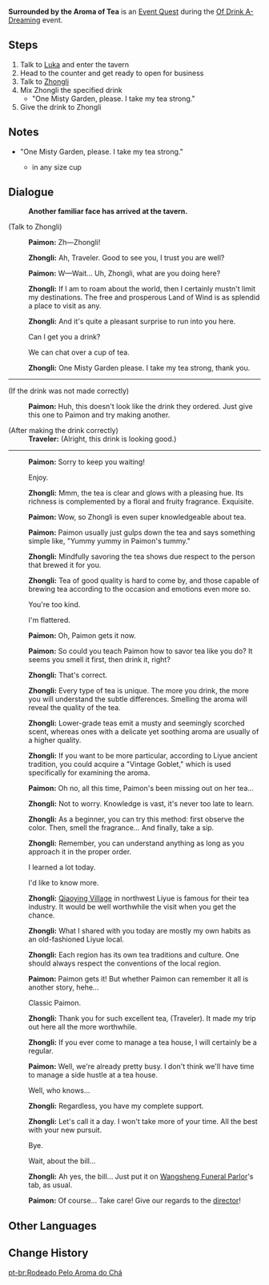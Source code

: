 {{Quest Infobox
|id            = 
|image         = Event Quest Surrounded by the Aroma of Tea.png
|type          = World
|region        = Mondstadt
|area          = Starfell Valley
|subarea       = City of Mondstadt
|event_name    = Of Drink A-Dreaming
|summary       = Zhongli stops by Angel's Share and requests some tea served by the Traveler.
|requirement   = Complete [[When They Take Off Their Armor]] and [[Fine Wine From Yesterday]]
|startLocation = [[City of Mondstadt]], [[Mondstadt]]
|next          = 
|primogems     = 30
|mora          = 20,000
|other         = 
|characters    = Paimon; Traveler; Zhongli
|voiced        = yes
}}
'''Surrounded by the Aroma of Tea''' is an [[Event Quest]] during the [[Of Drink A-Dreaming]] event.

==Steps==
# Talk to [[Luka]] and enter the tavern
# Head to the counter and get ready to open for business
# Talk to [[Zhongli]]
# Mix Zhongli the specified drink
#* "One Misty Garden, please. I take my tea strong."
# Give the drink to Zhongli

==Notes==
* "One Misty Garden, please. I take my tea strong."
** {{Ingredient|Tea|4+}} in any size cup

==Dialogue==
{{Quest Description|"There seems to be a very unusual customer in the tavern..."<br />"Well, it isn't everyday that someone piques your interest. How about we go check this person out together?"<br />"Forget it... I wouldn't dare to utter a word in front of him even if I went."}}
{{Dialogue start}}
:'''Another familiar face has arrived at the tavern.'''

;(Talk to Zhongli)
:{{A|vo eqtj005 1 paimon 01.ogg}} '''Paimon:''' Zh&mdash;Zhongli!
:{{A|vo eqtj005 1 zhongli 01.ogg}} '''Zhongli:''' Ah, Traveler. Good to see you, I trust you are well?
:{{A|vo eqtj005 1 paimon 02.ogg}} '''Paimon:''' W&mdash;Wait... Uh, Zhongli, what are you doing here?
:{{A|vo eqtj005 1 zhongli 02.ogg}} '''Zhongli:''' If I am to roam about the world, then I certainly mustn't limit my destinations. The free and prosperous Land of Wind is as splendid a place to visit as any.
:{{A|vo eqtj005 1 zhongli 03.ogg}} '''Zhongli:''' And it's quite a pleasant surprise to run into you here.
:{{DIcon}} Can I get you a drink?
:{{DIcon}} We can chat over a cup of tea.
:{{A|vo eqtj005 1 zhongli 04.ogg}} '''Zhongli:''' One Misty Garden please. I take my tea strong, thank you.
----
;(If the drink was not made correctly)
:{{A|Vo eqtj002 3 paimon 01.ogg}} '''Paimon:''' Huh, this doesn't look like the drink they ordered. Just give this one to Paimon and try making another.

;(After making the drink correctly)
:'''Traveler:''' (Alright, this drink is looking good.)
----
:{{A|vo eqtj005 2 paimon 01.ogg}} '''Paimon:''' Sorry to keep you waiting!
:{{DIcon}} Enjoy.
:{{A|vo eqtj005 2 zhongli 01.ogg}} '''Zhongli:''' Mmm, the tea is clear and glows with a pleasing hue. Its richness is complemented by a floral and fruity fragrance. Exquisite.
:{{A|vo eqtj005 2 paimon 02.ogg}} '''Paimon:''' Wow, so Zhongli is even super knowledgeable about tea.
:{{A|vo eqtj005 2 paimon 03.ogg}} '''Paimon:''' Paimon usually just gulps down the tea and says something simple like, "Yummy yummy in Paimon's tummy."
:{{A|vo eqtj005 2 zhongli 02.ogg}} '''Zhongli:''' Mindfully savoring the tea shows due respect to the person that brewed it for you.
:{{A|vo eqtj005 2 zhongli 03.ogg}} '''Zhongli:''' Tea of good quality is hard to come by, and those capable of brewing tea according to the occasion and emotions even more so.
:{{DIcon}} You're too kind.
:{{DIcon}} I'm flattered.
:{{A|vo eqtj005 2 paimon 04.ogg}} '''Paimon:''' Oh, Paimon gets it now.
:{{A|vo eqtj005 2 paimon 05.ogg}} '''Paimon:''' So could you teach Paimon how to savor tea like you do? It seems you smell it first, then drink it, right?
:{{A|vo eqtj005 2 zhongli 04.ogg}} '''Zhongli:''' That's correct.
:{{A|vo eqtj005 2 zhongli 05.ogg}} '''Zhongli:''' Every type of tea is unique. The more you drink, the more you will understand the subtle differences. Smelling the aroma will reveal the quality of the tea.
:{{A|vo eqtj005 2 zhongli 06.ogg}} '''Zhongli:''' Lower-grade teas emit a musty and seemingly scorched scent, whereas ones with a delicate yet soothing aroma are usually of a higher quality.
:{{A|vo eqtj005 2 zhongli 07.ogg}} '''Zhongli:''' If you want to be more particular, according to Liyue ancient tradition, you could acquire a "Vintage Goblet," which is used specifically for examining the aroma.
:{{A|vo eqtj005 2 paimon 06.ogg}} '''Paimon:''' Oh no, all this time, Paimon's been missing out on her tea...
:{{A|vo eqtj005 2 zhongli 08.ogg}} '''Zhongli:''' Not to worry. Knowledge is vast, it's never too late to learn.
:{{A|vo eqtj005 2 zhongli 09.ogg}} '''Zhongli:''' As a beginner, you can try this method: first observe the color. Then, smell the fragrance... And finally, take a sip.
:{{A|vo eqtj005 2 zhongli 10.ogg}} '''Zhongli:''' Remember, you can understand anything as long as you approach it in the proper order.
:{{DIcon}} I learned a lot today.
:{{DIcon}} I'd like to know more.
:{{A|vo eqtj005 2 zhongli 11.ogg}} '''Zhongli:''' [[Qiaoying Village]] in northwest Liyue is famous for their tea industry. It would be well worthwhile the visit when you get the chance.
:{{A|vo eqtj005 2 zhongli 12.ogg}} '''Zhongli:''' What I shared with you today are mostly my own habits as an old-fashioned Liyue local.
:{{A|vo eqtj005 2 zhongli 13.ogg}} '''Zhongli:''' Each region has its own tea traditions and culture. One should always respect the conventions of the local region.
:{{A|vo eqtj005 2 paimon 07.ogg}} '''Paimon:''' Paimon gets it! But whether Paimon can remember it all is another story, hehe...
:{{DIcon}} Classic Paimon.
:{{A|vo eqtj005 2 zhongli 14.ogg}} '''Zhongli:''' Thank you for such excellent tea, (Traveler). It made my trip out here all the more worthwhile.
:{{A|vo eqtj005 2 zhongli 15.ogg}} '''Zhongli:''' If you ever come to manage a tea house, I will certainly be a regular.
:{{A|vo eqtj005 2 paimon 08.ogg}} '''Paimon:''' Well, we're already pretty busy. I don't think we'll have time to manage a side hustle at a tea house.
:{{DIcon}} Well, who knows...
:{{A|vo eqtj005 2 zhongli 16.ogg}} '''Zhongli:''' Regardless, you have my complete support.
:{{A|vo eqtj005 2 zhongli 17.ogg}} '''Zhongli:''' Let's call it a day. I won't take more of your time. All the best with your new pursuit.
:{{DIcon}} Bye.
:{{DIcon}} Wait, about the bill...
:{{A|vo eqtj005 2 zhongli 18.ogg}} '''Zhongli:''' Ah yes, the bill... Just put it on [[Wangsheng Funeral Parlor]]'s tab, as usual.
:{{A|vo eqtj005 2 paimon 09.ogg}} '''Paimon:''' Of course... Take care! Give our regards to the [[Hu Tao|director]]!
{{Dialogue end}}

==Other Languages==
{{Other Languages
|en      = Surrounded by the Aroma of Tea
|zhs     = 茶香氤氲间
|zhs_rm  = Chá Xiāng Yīnyūn Jiān
|zht     = 茶香氤氳間
|zht_rm  = Chá Xiāng Yīnyūn Jiān
|zh_tl   = Room With the Enshrouding Scent of Tea
|ja      = たちこめる茶の香り
|ja_rm   = Tachikomeru Cha no Kaori
|ja_tl   = Enshrouding Scent of Tea
|ko      = 자욱한 차 향기
|ko_rm   = Ja'ukan Cha Hyanggi
|ko_tl   = Thick Tea Aroma
|es      = La fragancia del té
|es_tl   = The Fragrance of Tea
|fr      = Un arôme de thé dans l'air
|fr_tl   = An Aroma of Tea in the Air
|ru      = Окружённый ароматом чая
|ru_tl   = 
|th      = กลิ่นชาที่หอมอบอวล
|th_rm   = Klin Cha thi Hom Op-uan
|th_tl   = Scent of Fragrant Tea
|vi      = Hương Trà Phảng Phất
|vi_tl   = 
|de      = Umgeben vom Teeduft
|de_tl   = Surrounded by Tea Aroma
|id      = Semerbak Aroma Teh
|id_tl   = Fragrant Aroma of Tea
|pt      = Rodeado Pelo Aroma do Chá
|pt_tl   = Surrounded by the Aroma of Tea
}}

==Change History==
{{Change History|2.5}}

[[pt-br:Rodeado Pelo Aroma do Chá]]